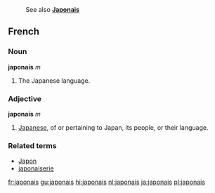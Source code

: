 : See also '''[[Japonais]]'''
==French==
===Noun===
'''japonais''' ''m''

#The Japanese language.

===Adjective===
'''japonais''' ''m''

# [[Japanese]], of or pertaining to Japan, its people, or their language.

===Related terms===
*[[Japon]]
*[[japonaiserie]]

[[fr:japonais]]
[[gu:japonais]]
[[hi:japonais]]
[[nl:japonais]]
[[ja:japonais]]
[[pl:japonais]]